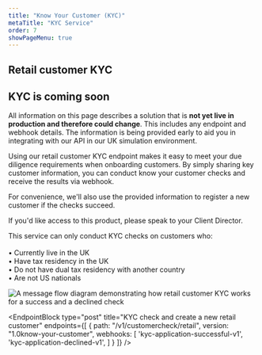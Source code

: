 ```yaml
---
title: "Know Your Customer (KYC)"
metaTitle: "KYC Service"
order: 7
showPageMenu: true
---
```




## Retail customer KYC

<Callout colour="green">
<h2>KYC is coming soon</h2>
<p>All information on this page describes a solution that is <strong>not yet live in production and therefore could change</strong>. This includes any endpoint and webhook details. The information is being provided early to aid you in integrating with our API in our UK simulation environment.</p>
</Callout>

Using our retail customer KYC endpoint makes it easy to meet your due diligence requirements when onboarding customers. By simply sharing key customer information, you can conduct know your customer checks and receive the results via webhook.

For convenience, we'll also use the provided information to register a new customer if the checks succeed.

If you'd like access to this product, please speak to your Client Director.

<Callout colour="blue">
  This service can only conduct KYC checks on customers who:<br /><br />
  • Currently live in the UK<br />
  • Have tax residency in the UK<br />
  • Do not have dual tax residency with another country<br />
  • Are not US nationals
</Callout>

![A message flow diagram demonstrating how retail customer KYC works for a success and a declined check](/assets/images/kyc-flow.svg)

<EndpointBlock
  type="post"
  title="KYC check and create a new retail customer"
  endpoints={[
    {
      path: "/v1/customercheck/retail",
      version: "1.0know-your-customer",
      webhooks: [
        'kyc-application-successful-v1',
        'kyc-application-declined-v1',
      ]
    }
  ]}
/>

<WebhookPlaceholder render='kyc-application-successful-v1' />
<WebhookPlaceholder render='kyc-application-declined-v1' />

